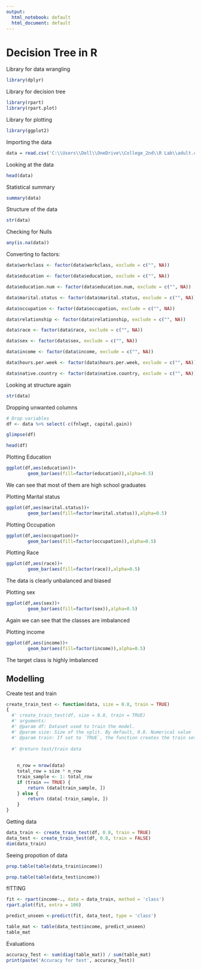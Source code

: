---
output:
  html_notebook: default
  html_document: default
---
# Decision Tree in R

Library for data wrangling
```{r}
library(dplyr)
```

Library for decision tree
```{r}
library(rpart)
library(rpart.plot)
```

Library for plotting
```{r}
library(ggplot2)
```


Importing the data
```{r}
data = read.csv('C:\\Users\\Dell\\OneDrive\\College_2nd\\R Lab\\adult.csv')
```

Looking at the data
```{r}
head(data)
```

Statistical summary

```{r}
summary(data)
```

Structure of the data
```{r}
str(data)
```

Checking for Nulls
```{r}
any(is.na(data))
```

Converting to factors:
```{r}
data$workclass <- factor(data$workclass, exclude = c("", NA))

data$education <- factor(data$education, exclude = c("", NA))

data$education.num <- factor(data$education.num, exclude = c("", NA))

data$marital.status <- factor(data$marital.status, exclude = c("", NA))

data$occupation <- factor(data$occupation, exclude = c("", NA))

data$relationship <- factor(data$relationship, exclude = c("", NA))

data$race <- factor(data$race, exclude = c("", NA))

data$sex <- factor(data$sex, exclude = c("", NA))

data$income <- factor(data$income, exclude = c("", NA))

data$hours.per.week <- factor(data$hours.per.week, exclude = c("", NA))

data$native.country <- factor(data$native.country, exclude = c("", NA))
```



Looking at structure again
```{r}
str(data)
```

Dropping unwanted columns
```{r}
# Drop variables
df <- data %>% select(-c(fnlwgt, capital.gain))
```


```{r}
glimpse(df)
```


```{r}
head(df)
```

Plotting Education

```{r}
ggplot(df,aes(education))+
        geom_bar(aes(fill=factor(education)),alpha=0.5)
```
We can see that most of them are high school graduates


Plotting Marital status
```{r}
ggplot(df,aes(marital.status))+
        geom_bar(aes(fill=factor(marital.status)),alpha=0.5)
```

Plotting Occupation
```{r}
ggplot(df,aes(occupation))+
        geom_bar(aes(fill=factor(occupation)),alpha=0.5)
```

Plotting Race
```{r}
ggplot(df,aes(race))+
        geom_bar(aes(fill=factor(race)),alpha=0.5)
```
The data is clearly unbalanced and biased


Plotting sex

```{r}
ggplot(df,aes(sex))+
        geom_bar(aes(fill=factor(sex)),alpha=0.5)
```
Again we can see that the classes are imbalanced


Plotting income
```{r}
ggplot(df,aes(income))+
        geom_bar(aes(fill=factor(income)),alpha=0.5)
```
The target class is highly imbalanced


## Modelling

Create test and train

```{r}
create_train_test <- function(data, size = 0.8, train = TRUE)
{
  #' create_train_test(df, size = 0.8, train = TRUE)
  #' arguments:
  #' @param df: Dataset used to train the model.
  #' @param size: Size of the split. By default, 0.8. Numerical value
  #' @param train: If set to `TRUE`, the function creates the train set, otherwise the test set. Default value sets to `TRUE`. Boolean value.You      need to add a Boolean parameter because R does not allow to return two data frames simultaneously.
  
  #' @return test/train data
  
  
    n_row = nrow(data)
    total_row = size * n_row
    train_sample <- 1: total_row
    if (train == TRUE) {
        return (data[train_sample, ])
    } else {
        return (data[-train_sample, ])
    }
}
```

Getting data
```{r}
data_train <- create_train_test(df, 0.8, train = TRUE)
data_test <- create_train_test(df, 0.8, train = FALSE)
dim(data_train)
```

Seeing propotion of data
```{r}
prop.table(table(data_train$income))
```
```{r}
prop.table(table(data_test$income))
```

fITTING
```{r}
fit <- rpart(income~., data = data_train, method = 'class')
rpart.plot(fit, extra = 106)
```

```{r}
predict_unseen <-predict(fit, data_test, type = 'class')
```

```{r}
table_mat <- table(data_test$income, predict_unseen)
table_mat
```

Evaluations
```{r}
accuracy_Test <- sum(diag(table_mat)) / sum(table_mat)
print(paste('Accuracy for test', accuracy_Test))
```
















